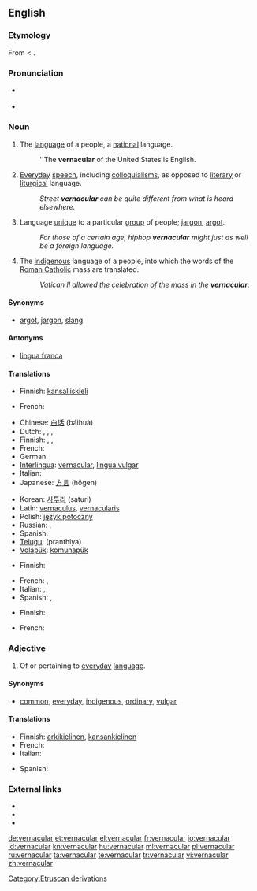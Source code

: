==English==
{{wikipedia}}

===Etymology===
From {{etyl|la}} {{term|vernaculus|vernāculus|domestic, indigenous, of or pertaining to home-born slaves|lang=la}} < {{term|verna||a native, a home-born slave (one born in his master's house)|lang=la}}.

===Pronunciation===
* {{a|UK}} {{IPA|/vəˈnæk.jə.lə/|/vəˈnæk.jʊ.lə/}}
* {{a|US}} {{IPA|/vɚˈnæk.jə.lɚ/}}

===Noun===
{{en-noun}}

# The [[language]] of a people, a [[national]] language.
#: ''The '''vernacular''' of the United States is English.
# [[everyday|Everyday]] [[speech]], including [[colloquialism]]s, as opposed to [[literary]] or [[liturgical]] language.
#: ''Street '''vernacular''' can be quite different from what is heard elsewhere.''
# Language [[unique]] to a particular [[group]] of people; [[jargon]], [[argot]].
#: ''For those of a certain age, hiphop '''vernacular''' might just as well be a foreign language.''
# {{Christianity|uncountable}} The [[indigenous]] language of a people, into which the words of the [[Roman Catholic]] mass are translated.
#: ''Vatican II allowed the celebration of the mass in the '''vernacular'''.''

====Synonyms====
* {{sense|language unique to a group}} [[argot]], [[jargon]], [[slang]]

====Antonyms====
* {{sense|national language}} [[lingua franca]]

====Translations====
{{trans-top|national language}}
* Finnish: [[kansalliskieli]]
{{trans-mid}}
* French: {{t|fr|langue nationale}}
{{trans-bottom}}

{{trans-top|everyday speech}}
* Chinese: [[白话]] (báihuà)
* Dutch: {{t|nl|volkstaal|f}}, {{t|nl|omgangstaal|f}}, {{t-|nl|volksmond|m}}, {{t+|nl|spreektaal|f}}
* Finnish: {{t|fi|arkikieli}}, {{t-|fi|kansankieli}},  {{t|fi|puhekieli}}
* French: {{t+|fr|vernaculaire|m}}
* German: {{t+|de|Umgangssprache|f}}
* [[Interlingua]]: [[#Interlingua|vernacular]], [[lingua vulgar]]
* Italian: {{t+|it|vernacolare|m}}
* Japanese: [[方言]] (hōgen)
{{trans-mid}}
* Korean: [[사투리]] (saturi)
* Latin: [[vernaculus]], [[vernacularis]]
* Polish: [[język potoczny]]
* Russian: {{t|ru|народный язык|m|tr=naródnyj jazýk}}, {{t|ru|местный диалект|m|tr=méstnyj dialékt}}
* Spanish: {{t+|es|vernáculo|m}}
* [[Telugu]]: (pranthiya)
* [[Volapük]]: [[komunapük]]
{{trans-bottom}}

{{trans-top|language unique to a particular group of people}}
* Finnish: {{t+|fi|slangi}}
{{trans-mid}}
* French: {{t|fr|dialecte}},  {{t|fr|idiome}}
* Italian: {{t|it|dialetto}},  {{t|it|idioma}}
* Spanish: {{t|es|idioma}},  {{t|es|dialecto}}
{{trans-bottom}}

{{trans-top|(christianity) indigenous language of a people}}
* Finnish: {{t-|fi|kansankieli}}
{{trans-mid}}
* French: {{t|fr|langue vulgaire}}
{{trans-bottom}}

===Adjective===
{{en-adj}}

# Of or pertaining to [[everyday]] [[language]].

====Synonyms====
* {{sense|of everyday language}} [[common]], [[everyday]], [[indigenous]], [[ordinary]], [[vulgar]]

====Translations====
{{trans-top|pertaining to everyday language}}
* Finnish: [[arkikielinen]], [[kansankielinen]]
* French: {{t|fr|en langage courant}}
* Italian: {{t+|it|vernacolare}}
{{trans-mid}}
* Spanish: {{t|es|vernáculo}}
{{trans-bottom}}

===External links===
* {{R:Webster 1913}}
* {{R:Century 1911}}
* {{R:OneLook}}

[[Category:Etruscan derivations]]

[[de:vernacular]]
[[et:vernacular]]
[[el:vernacular]]
[[fr:vernacular]]
[[io:vernacular]]
[[id:vernacular]]
[[kn:vernacular]]
[[hu:vernacular]]
[[ml:vernacular]]
[[pl:vernacular]]
[[ru:vernacular]]
[[ta:vernacular]]
[[te:vernacular]]
[[tr:vernacular]]
[[vi:vernacular]]
[[zh:vernacular]]